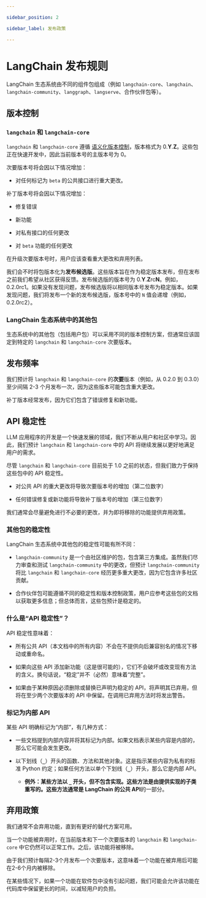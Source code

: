 ```yaml
---

sidebar_position: 2

sidebar_label: 发布政策

---
```


# LangChain 发布规则

LangChain 生态系统由不同的组件包组成（例如 `langchain-core`、`langchain`、`langchain-community`、`langgraph`、`langserve`、合作伙伴包等）。

## 版本控制

### `langchain` 和 `langchain-core`

`langchain` 和 `langchain-core` 遵循 [语义化版本控制](https://semver.org/)，版本格式为 0.**Y**.**Z**。这些包正在快速开发中，因此当前版本号的主版本号为 0。

次要版本号将会因以下情况增加：

- 对任何标记为 `beta` 的公共接口进行重大更改。

补丁版本号将会因以下情况增加：

- 修复错误

- 新功能

- 对私有接口的任何更改

- 对 `beta` 功能的任何更改

在升级次要版本号时，用户应该查看重大更改和弃用列表。

我们会不时将包版本化为**发布候选版**。这些版本旨在作为稳定版本发布，但在发布之前我们希望从社区获得反馈。发布候选版的版本号为 0.**Y**.**Z**rc**N**。例如，0.2.0rc1。如果没有发现问题，发布候选版将以相同版本号发布为稳定版本。如果发现问题，我们将发布一个新的发布候选版，版本号中的 `N` 值会递增（例如，0.2.0rc2）。

### LangChain 生态系统中的其他包

生态系统中的其他包（包括用户包）可以采用不同的版本控制方案，但通常应该固定到特定的 `langchain` 和 `langchain-core` 次要版本。

## 发布频率

我们预计将 `langchain` 和 `langchain-core` 的**次要**版本（例如，从 0.2.0 到 0.3.0）至少间隔 2-3 个月发布一次，因为这些版本可能包含重大更改。

补丁版本经常发布，因为它们包含了错误修复和新功能。

## API 稳定性

LLM 应用程序的开发是一个快速发展的领域，我们不断从用户和社区中学习。因此，我们预计 `langchain` 和 `langchain-core` 中的 API 将继续发展以更好地满足用户的需求。

尽管 `langchain` 和 `langchain-core` 目前处于 1.0 之前的状态，但我们致力于保持这些包中的 API 稳定性。

- 对公共 API 的重大更改将导致次要版本号的增加（第二位数字）

- 任何错误修复或新功能将导致补丁版本号的增加（第三位数字）

我们通常会尽量避免进行不必要的更改，并为即将移除的功能提供弃用政策。

### 其他包的稳定性

LangChain 生态系统中其他包的稳定性可能有所不同：

- `langchain-community` 是一个由社区维护的包，包含第三方集成。虽然我们尽力审查和测试 `langchain-community` 中的更改，但预计 `langchain-community` 将比 `langchain` 和 `langchain-core` 经历更多重大更改，因为它包含许多社区贡献。

- 合作伙伴包可能遵循不同的稳定性和版本控制政策，用户应参考这些包的文档以获取更多信息；但总体而言，这些包预计是稳定的。

### 什么是“API 稳定性”？

API 稳定性意味着：

- 所有公共 API（本文档中的所有内容）不会在不提供向后兼容别名的情况下移动或重命名。

- 如果向这些 API 添加新功能（这是很可能的），它们不会破坏或改变现有方法的含义。换句话说，“稳定”并不（必然）意味着“完整”。

- 如果由于某种原因必须删除或替换已声明为稳定的 API，将声明其已弃用，但将在至少两个次要版本的 API 中保留。在调用已弃用方法时将发出警告。

### **标记为内部 API**

某些 API 明确标记为“内部”，有几种方式：

- 一些文档提到内部内容并将其标记为内部。如果文档表示某些内容是内部的，那么它可能会发生更改。

- 以下划线（**`_`**）开头的函数、方法和其他对象。这是指示某些内容为私有的标准 Python 约定；如果任何方法以单个下划线（**`_`**）开头，那么它是内部 API。

    - **例外：**某些方法以 `_` 开头，但不包含实现。这些方法是由提供实现的子类重写的。这些方法通常是 LangChain 的**公共 API**的一部分。

## 弃用政策

我们通常不会弃用功能，直到有更好的替代方案可用。

当一个功能被弃用时，在当前版本和下一个次要版本的 `langchain` 和 `langchain-core` 中它仍然可以正常工作。之后，该功能将被移除。

由于我们预计每隔2-3个月发布一个次要版本，这意味着一个功能在被弃用后可能在2-6个月内被移除。

在某些情况下，如果一个功能在软件包中没有引起问题，我们可能会允许该功能在代码库中保留更长的时间，以减轻用户的负担。